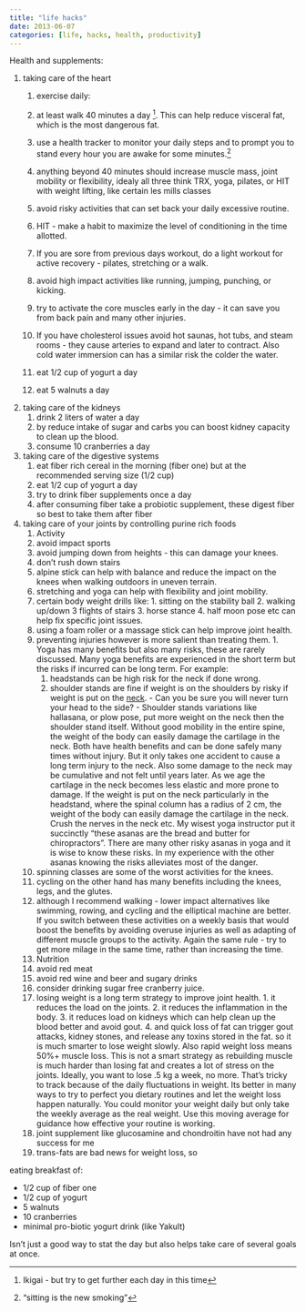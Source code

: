 ```yaml
---
title: "life hacks"
date: 2013-06-07
categories: [life, hacks, health, productivity]
---
```



Health and supplements:


1. taking care of the heart 
    1. exercise daily:
      1. at least walk 40 minutes a day ^[Ikigai - but try to get further each day in this time]. 
         This can help reduce visceral fat, which is the most dangerous fat.
      1. use a health tracker to monitor your daily steps and to prompt you to stand every hour you are awake for some minutes.^["sitting is the new smoking"]
      1. anything beyond 40 minutes should increase muscle mass, joint mobility or flexibility, idealy all three think TRX, yoga, pilates, or HIT with weight lifting, like certain les mills classes
      1. avoid risky activities that can set back your daily excessive routine. 
      1. HIT - make a habit to maximize the level of conditioning in the time allotted. 
      1. If you are sore from previous days workout, do a light workout for active recovery - pilates, stretching or a walk.
      1. avoid high impact activities like running, jumping, punching, or kicking.
      1. try to activate the core muscles early in the day - it can save you from back pain and many other injuries.
      1. If you have cholesterol issues avoid hot saunas, hot tubs, and steam rooms - they cause arteries to expand and later to contract. Also cold water immersion can has a similar risk the colder the water.
      
    2. eat 1/2 cup of yogurt a day
    1. eat 5 walnuts a day
2. taking care of the kidneys
    1. drink 2 liters of water a day
    2. by reduce intake of sugar and carbs you can boost kidney capacity to clean up the blood.
    3. consume 10 cranberries a day
3. taking care of the digestive systems
    1. eat fiber rich cereal in the morning (fiber one) but at the recommended serving size (1/2 cup)
    1. eat 1/2 cup of yogurt a day
    1. try to drink fiber supplements once a day
    1. after consuming fiber take a probiotic supplement, these digest fiber so best to take them after fiber
4. taking care of your joints by controlling purine rich foods
    1. Activity
      1. avoid impact sports
      1. avoid jumping down from heights - this can damage your knees.
      1. don't rush down stairs
      1. alpine stick can help with balance and reduce the impact on the knees when walking outdoors in uneven 
         terrain.
      1. stretching and yoga can help with flexibility and joint mobility.
      1. certain body weight drills like:
        1. sitting on the stability ball
        2. walking up/down 3 flights of stairs
        3. horse stance 
        4. half moon pose etc can help fix specific joint issues.
      1. using a foam roller or a massage stick can help improve joint health.
      1. preventing injuries however is more salient than treating them.
        1. Yoga has many benefits but also many risks, these are rarely discussed.
          Many yoga benefits are experienced in the short term but the risks if incurred
          can be long term. For example:
           1. headstands can be high risk for the neck if done wrong.
           1. shoulder stands are fine if weight is on the shoulders by risky if 
             weight is put on the [neck](https://www.yogajournal.com/teach/protect-the-neck-in-shoulderstand/). 
             - Can you be sure you will never turn your head to the side?
             - Shoulder stands variations like hallasana, or plow pose, put more weight on the neck
             then the shoulder stand itself. Without good mobility in the entire spine,
             the weight of the body can easily damage the cartilage in the neck.
            Both have health benefits and can be done safely many times without injury.
            But it only takes one accident  to cause a long term injury to the neck.
            Also some damage to the neck may be cumulative and not felt until years later.
            As we age the cartilage in the neck becomes less elastic and more prone to damage.
            If the weight is put on the neck particularly in the headstand, where 
            the spinal column has a radius of 2 cm, the weight of the body can 
            easily damage the cartilage in the neck. Crush the nerves in the neck
            etc. My wisest yoga instructor put it succinctly "these asanas are the 
            bread and butter for chiropractors".
          There are many other risky asanas in yoga and it is wise to know these risks.
          In my experience with the other asanas knowing the risks alleviates 
          most of the danger.
      1. spinning classes are some of the worst activities for the knees.
      1. cycling on the other hand has many benefits including the knees, legs, and the glutes.
      1. although I recommend walking - lower impact alternatives like swimming, rowing, and cycling and 
      the elliptical machine are better. If you switch between these activities 
      on a weekly basis that would boost the benefits by avoiding overuse injuries as well as adapting of
      different muscle groups to the activity. Again the same rule - try to get more milage in the same time,
      rather than increasing the time. 
    2. Nutrition
      1. avoid red meat
      2. avoid red wine and beer and sugary drinks
      3. consider drinking sugar free cranberry juice.
      4. losing weight is a long term strategy to improve joint health.
        1. it reduces the load on the joints.
        2. it reduces the inflammation in the body.
        3. it reduces load on kidneys which can help clean up the blood better and avoid gout.
        4. and quick loss of fat can trigger gout attacks, kidney stones, and release any toxins stored in the fat.
           so it is much smarter to lose weight slowly. Also rapid weight loss means 50%+ muscle loss.
           This is not a smart strategy as rebuilding muscle is much harder than losing fat and creates a lot of
           stress on the joints.
           Ideally, you want to lose .5 kg a week, no more. That's tricky to track 
           because of the daily fluctuations in weight. Its better in many ways to
           try to perfect you dietary routines and let the weight loss happen naturally.
           You could monitor your weight daily but only take the weekly average as the real weight.
           Use this moving average for guidance how effective your routine is working.
      5. joint supplement like glucosamine and chondroitin have not had any success for me
      6. trans-fats  are bad news for weight loss, so 
      

::: callout-tip
  
eating breakfast of:
  
- 1/2 cup of fiber one
- 1/2 cup of yogurt
- 5 walnuts
- 10 cranberries
- minimal pro-biotic yogurt drink (like Yakult)

Isn't just a good way to stat the day but also helps take care of several goals at once.
    
:::


